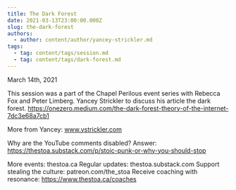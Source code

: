 ```yaml
---
title: The Dark Forest
date: 2021-03-13T23:00:00.000Z
slug: the-dark-forest
authors:
  - author: content/author/yancey-strickler.md
tags:
  - tag: content/tags/session.md
  - tag: content/tags/dark-forest.md
---
```


March 14th, 2021

This session was a part of the Chapel Perilous event series with Rebecca Fox and Peter Limberg.  Yancey Strickler to discuss his article the dark forest. https://onezero.medium.com/the-dark-forest-theory-of-the-internet-7dc3e68a7cb1

More from Yancey: www.ystrickler.com

Why are the YouTube comments disabled? Answer: https://thestoa.substack.com/p/stoic-punk-or-why-you-should-stop

More events: thestoa.ca
Regular updates: thestoa.substack.com
Support stealing the culture: patreon.com/the_stoa
Receive coaching with resonance: https://www.thestoa.ca/coaches

